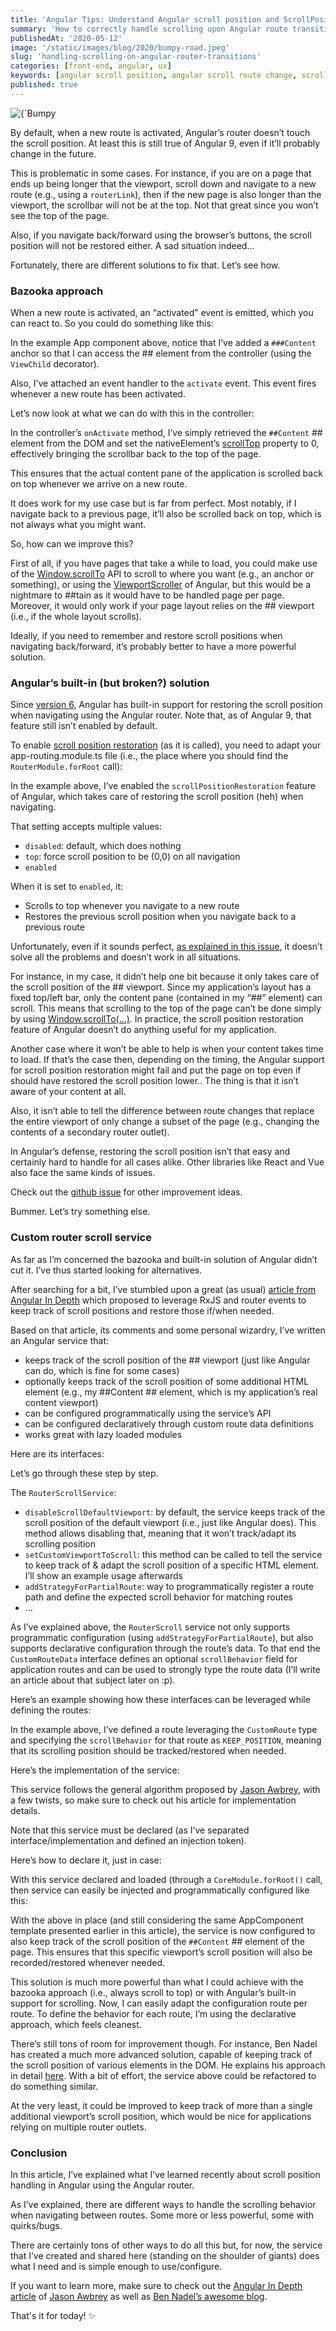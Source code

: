```yaml
---
title: 'Angular Tips: Understand Angular scroll position and ScrollPositionRestoration'
summary: 'How to correctly handle scrolling upon Angular route transitions'
publishedAt: '2020-05-12'
image: '/static/images/blog/2020/bumpy-road.jpeg'
slug: 'handling-scrolling-on-angular-router-transitions'
categories: [front-end, angular, ux]
keywords: [angular scroll position, angular scroll route change, scrollpositionrestoration, scrollpositionrestoration not working, angular scroll to top not working, angular scroll to top on route change, angular]
published: true
---
```


<BlogPostCenteredContent>
  <Image
    alt={`Bumpy road`}
    src={`/static/images/blog/2020/bumpy-road.jpeg`}
    width={2632}
    height={1582}
    priority
  />
</BlogPostCenteredContent>

By default, when a new route is activated, Angular’s router doesn’t touch the scroll position. At least this is still true of Angular 9, even if it’ll probably change in the future.

This is problematic in some cases. For instance, if you are on a page that ends up being longer that the viewport, scroll down and navigate to a new route (e.g., using a `routerLink`), then if the new page is also longer than the viewport, the scrollbar will not be at the top. Not that great since you won’t see the top of the page.

Also, if you navigate back/forward using the browser’s buttons, the scroll position will not be restored either. A sad situation indeed…

Fortunately, there are different solutions to fix that. Let’s see how.

### Bazooka approach

When a new route is activated, an “activated” event is emitted, which you can react to. So you could do something like this:

<Gist gistLink="dsebastien/e0a1a3fcd00868ed4a9c2a1ba4164351" />

In the example App component above, notice that I’ve added a `###Content` anchor so that I can access the ## element from the controller (using the `ViewChild` decorator).

Also, I’ve attached an event handler to the `activate` event. This event fires whenever a new route has been activated.

Let’s now look at what we can do with this in the controller:

<Gist gistLink="dsebastien/960fbbdef5c2d81a9f33d3242c864804" />

In the controller’s `onActivate` method, I’ve simply retrieved the `##Content` ## element from the DOM and set the nativeElement’s [scrollTop](https://developer.mozilla.org/en-US/docs/Web/API/Element/scrollTop) property to 0, effectively bringing the scrollbar back to the top of the page.

This ensures that the actual content pane of the application is scrolled back on top whenever we arrive on a new route.

It does work for my use case but is far from perfect. Most notably, if I navigate back to a previous page, it’ll also be scrolled back on top, which is not always what you might want.

So, how can we improve this?

First of all, if you have pages that take a while to load, you could make use of the [Window.scrollTo](https://developer.mozilla.org/en-US/docs/Web/API/Window/scrollTo) API to scroll to where you want (e.g., an anchor or something), or using the [ViewportScroller](https://angular.io/api/common/ViewportScroller) of Angular, but this would be a nightmare to ##tain as it would have to be handled page per page. Moreover, it would only work if your page layout relies on the ## viewport (i.e., if the whole layout scrolls).

Ideally, if you need to remember and restore scroll positions when navigating back/forward, it’s probably better to have a more powerful solution.

### Angular’s built-in (but broken?) solution

Since [version 6](https://blog.angular.io/angular-v6-1-now-available-typescript-2-9-scroll-positioning-and-more-9f1c03007bb6), Angular has built-in support for restoring the scroll position when navigating using the Angular router. Note that, as of Angular 9, that feature still isn’t enabled by default.

To enable [scroll position restoration](https://angular.io/api/router/ExtraOptions#scrollPositionRestoration) (as it is called), you need to adapt your app-routing.module.ts file (i.e., the place where you should find the `RouterModule.forRoot` call):

<Gist gistLink="dsebastien/2d9ad1718d4f9af4a1433e85aebb7922" />

In the example above, I’ve enabled the `scrollPositionRestoration` feature of Angular, which takes care of restoring the scroll position (heh) when navigating.

That setting accepts multiple values:

- `disabled`: default, which does nothing
- `top`: force scroll position to be (0,0) on all navigation
- `enabled`

When it is set to `enabled`, it:

- Scrolls to top whenever you navigate to a new route
- Restores the previous scroll position when you navigate back to a previous route

Unfortunately, even if it sounds perfect, [as explained in this issue](https://github.com/angular/angular/issues/24547), it doesn’t solve all the problems and doesn’t work in all situations.

For instance, in my case, it didn’t help one bit because it only takes care of the scroll position of the ## viewport. Since my application’s layout has a fixed top/left bar, only the content pane (contained in my “##” element) can scroll. This means that scrolling to the top of the page can’t be done simply by using [Window.scrollTo(…)](https://developer.mozilla.org/en-US/docs/Web/API/Window/scrollTo). In practice, the scroll position restoration feature of Angular doesn’t do anything useful for my application.

Another case where it won’t be able to help is when your content takes time to load. If that’s the case then, depending on the timing, the Angular support for scroll position restoration might fail and put the page on top even if should have restored the scroll position lower.. The thing is that it isn’t aware of your content at all.

Also, it isn’t able to tell the difference between route changes that replace the entire viewport of only change a subset of the page (e.g., changing the contents of a secondary router outlet).

In Angular’s defense, restoring the scroll position isn’t that easy and certainly hard to handle for all cases alike. Other libraries like React and Vue also face the same kinds of issues.

Check out the [github issue](https://github.com/angular/angular/issues/24547) for other improvement ideas.

Bummer. Let’s try something else.

### Custom router scroll service

As far as I’m concerned the bazooka and built-in solution of Angular didn’t cut it. I’ve thus started looking for alternatives.

After searching for a bit, I’ve stumbled upon a great (as usual) [article from Angular In Depth](https://medium.com/angular-in-depth/reactive-scroll-position-restoration-with-rxjs-792577f842c) which proposed to leverage RxJS and router events to keep track of scroll positions and restore those if/when needed.

Based on that article, its comments and some personal wizardry, I’ve written an Angular service that:

- keeps track of the scroll position of the ## viewport (just like Angular can do, which is fine for some cases)
- optionally keeps track of the scroll position of some additional HTML element (e.g., my ##Content ## element, which is my application’s real content viewport)
- can be configured programmatically using the service’s API
- can be configured declaratively through custom route data definitions
- works great with lazy loaded modules

Here are its interfaces:

<Gist gistLink="dsebastien/1211242afa31e00b2d19fdc3dc6db5e6" />

Let’s go through these step by step.

The `RouterScrollService`:

- `disableScrollDefaultViewport`: by default, the service keeps track of the scroll position of the default viewport (i.e., just like Angular does). This method allows disabling that, meaning that it won’t track/adapt its scrolling position
- `setCustomViewportToScroll`: this method can be called to tell the service to keep track of & adapt the scroll position of a specific HTML element. I’ll show an example usage afterwards
- `addStrategyForPartialRoute`: way to programmatically register a route path and define the expected scroll behavior for matching routes
- …

As I’ve explained above, the `RouterScroll` service not only supports programmatic configuration (using `addStrategyForPartialRoute`), but also supports declarative configuration through the route’s data. To that end the `CustomRouteData` interface defines an optional `scrollBehavior` field for application routes and can be used to strongly type the route data (I’ll write an article about that subject later on :p).

Here’s an example showing how these interfaces can be leveraged while defining the routes:

<Gist gistLink="dsebastien/d6b170670ebc2f77ee8d12d013d0de19" />

In the example above, I’ve defined a route leveraging the `CustomRoute` type and specifying the `scrollBehavior` for that route as `KEEP_POSITION`, meaning that its scrolling position should be tracked/restored when needed.

Here’s the implementation of the service:

<Gist gistLink="dsebastien/bfa963af2a72de2035783058ddc28737" />

This service follows the general algorithm proposed by [Jason Awbrey](https://medium.com/angular-in-depth/reactive-scroll-position-restoration-with-rxjs-792577f842c), with a few twists, so make sure to check out his article for implementation details.

Note that this service must be declared (as I’ve separated interface/implementation and defined an injection token).

Here’s how to declare it, just in case:

<Gist gistLink="dsebastien/16383d05bb021c7845171a7c6e6d947a" />

With this service declared and loaded (through a `CoreModule.forRoot()` call, then service can easily be injected and programmatically configured like this:

<Gist gistLink="dsebastien/53b71a7bf5473985d8c459159080da51" />

With the above in place (and still considering the same AppComponent template presented earlier in this article), the service is now configured to also keep track of the scroll position of the `##Content` ## element of the page. This ensures that this specific viewport’s scroll position will also be recorded/restored whenever needed.

This solution is much more powerful than what I could achieve with the bazooka approach (i.e., always scroll to top) or with Angular’s built-in support for scrolling. Now, I can easily adapt the configuration route per route. To define the behavior for each route, I’m using the declarative approach, which feels cleanest.

There’s still tons of room for improvement though. For instance, Ben Nadel has created a much more advanced solution, capable of keeping track of the scroll position of various elements in the DOM. He explains his approach in detail [here](https://www.bennadel.com/blog/3534-restoring-and-resetting-the-scroll-position-using-the-navigationstart-event-in-angular-7-0-4.htm). With a bit of effort, the service above could be refactored to do something similar.

At the very least, it could be improved to keep track of more than a single additional viewport’s scroll position, which would be nice for applications relying on multiple router outlets.

### Conclusion

In this article, I’ve explained what I’ve learned recently about scroll position handling in Angular using the Angular router.

As I’ve explained, there are different ways to handle the scrolling behavior when navigating between routes. Some more or less powerful, some with quirks/bugs.

There are certainly tons of other ways to do all this but, for now, the service that I’ve created and shared here (standing on the shoulder of giants) does what I need and is simple enough to use/configure.

If you want to learn more, make sure to check out the [Angular In Depth article](https://medium.com/angular-in-depth/reactive-scroll-position-restoration-with-rxjs-792577f842c) of [Jason Awbrey](https://twitter.com/jsonberrry) as well as [Ben Nadel’s awesome blog](https://www.bennadel.com/).

That's it for today! ✨

<BlogPostSignature />
